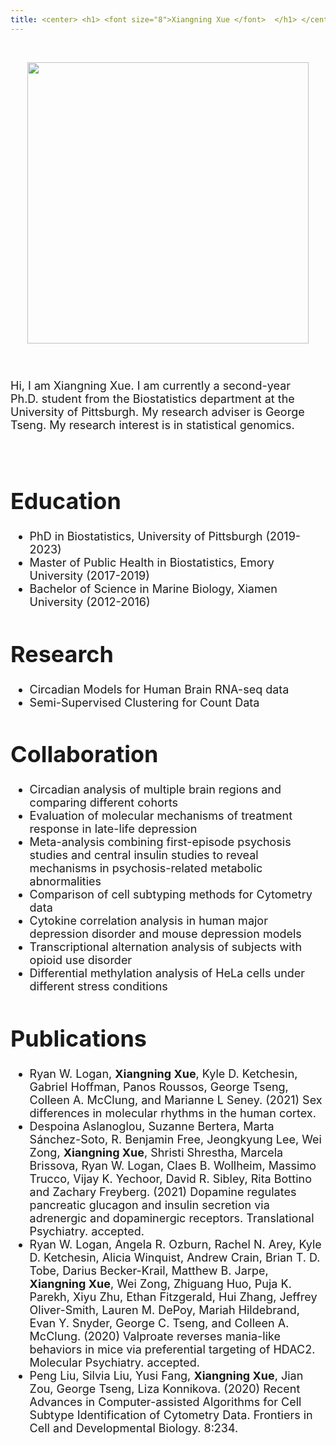 ```yaml
---
title: <center> <h1> <font size="8">Xiangning Xue </font>  </h1> </center>
---
```


<br>

<center>![](MyPic.png){width=450px}</center>

<font size="4">
 
<br>

Hi, I am Xiangning Xue. I am currently a second-year Ph.D. student from the Biostatistics department at the University of Pittsburgh. My research adviser is George Tseng. My research interest is in statistical genomics. 

<br>

 

# Education 

  * PhD in Biostatistics, University of Pittsburgh (2019-2023)   
  * Master of Public Health in Biostatistics, Emory University (2017-2019)  
  * Bachelor of Science in Marine Biology, Xiamen University (2012-2016)  

# Research 

  * Circadian Models for Human Brain RNA-seq data
  * Semi-Supervised Clustering for Count Data 
  
# Collaboration 

  * Circadian analysis of multiple brain regions and comparing different cohorts 
  * Evaluation of molecular mechanisms of treatment response in late-life depression 
  * Meta-analysis combining first-episode psychosis studies and central insulin studies to reveal mechanisms in psychosis-related metabolic abnormalities
  * Comparison of cell subtyping methods for Cytometry data
  * Cytokine correlation analysis in human major depression disorder and mouse depression models 
  * Transcriptional alternation analysis of subjects with opioid use disorder 
  * Differential methylation analysis of HeLa cells under different stress conditions 
  
# Publications 

  * Ryan W. Logan, **Xiangning Xue**, Kyle D. Ketchesin, Gabriel Hoffman, Panos Roussos, George Tseng, Colleen A. McClung, and Marianne L Seney. (2021) Sex differences in molecular rhythms in the human cortex. 
  * Despoina Aslanoglou, Suzanne Bertera, Marta Sánchez-Soto, R. Benjamin Free, Jeongkyung Lee, Wei Zong, **Xiangning Xue**, Shristi Shrestha, Marcela Brissova, Ryan W. Logan, Claes B. Wollheim, Massimo Trucco, Vijay K. Yechoor, David R. Sibley, Rita Bottino and Zachary Freyberg. (2021) Dopamine regulates pancreatic glucagon and insulin secretion via adrenergic and dopaminergic receptors. Translational Psychiatry. accepted.
  * Ryan W. Logan, Angela R. Ozburn, Rachel N. Arey, Kyle D. Ketchesin, Alicia Winquist, Andrew Crain, Brian T. D. Tobe, Darius Becker-Krail, Matthew B. Jarpe, **Xiangning Xue**, Wei Zong, Zhiguang Huo, Puja K. Parekh, Xiyu Zhu, Ethan Fitzgerald, Hui Zhang, Jeffrey Oliver-Smith, Lauren M. DePoy, Mariah Hildebrand, Evan Y. Snyder, George C. Tseng, and Colleen A. McClung. (2020) Valproate reverses mania-like behaviors in mice via preferential targeting of HDAC2. Molecular Psychiatry. accepted. 
  * Peng Liu, Silvia Liu, Yusi Fang, **Xiangning Xue**, Jian Zou, George Tseng, Liza Konnikova. (2020) Recent Advances in Computer-assisted Algorithms for Cell Subtype Identification of Cytometry Data. Frontiers in Cell and Developmental Biology. 8:234.
  
  
  
</font>

 